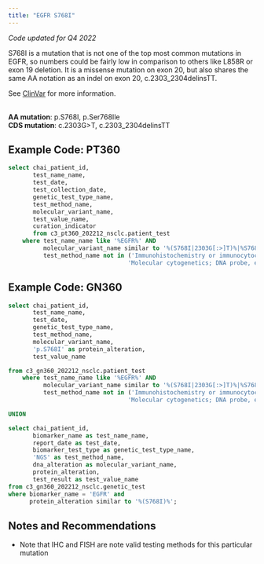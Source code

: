 ```yaml
---
title: "EGFR S768I"
---
```


*Code updated for Q4 2022*

S768I is a mutation that is not one of the top most common mutations in EGFR, so numbers could be fairly low in comparison to others like L858R or exon 19 deletion. It is a missense mutation on exon 20, but also shares the same AA notation as an indel on exon 20, c.2303_2304delinsTT.

See <a href="https://www.ncbi.nlm.nih.gov/clinvar/?term=S768I+EGFR">ClinVar</a> for more information.<br><br>

**AA mutation**: p.S768I, p.Ser768Ile <br> **CDS mutation**: c.2303G\>T, c.2303_2304delinsTT<br>

## Example Code: PT360

```sql
select chai_patient_id,
       test_name_name,
       test_date,
       test_collection_date,
       genetic_test_type_name,
       test_method_name,
       molecular_variant_name,
       test_value_name,
       curation_indicator
       from c3_pt360_202212_nsclc.patient_test
    where test_name_name like '%EGFR%' AND
          molecular_variant_name similar to '%(S768I|2303G[:>]T)%|%S768' and
          test_method_name not in ('Immunohistochemistry or immunocytochemistry, per specimen; initial single antibody stain procedure',
                                  'Molecular cytogenetics; DNA probe, each (eg, FISH)') ;
```

## Example Code: GN360

```sql
select chai_patient_id,
       test_name_name,
       test_date,
       genetic_test_type_name,
       test_method_name,
       molecular_variant_name,
       'p.S768I' as protein_alteration,
       test_value_name

from c3_gn360_202212_nsclc.patient_test
    where test_name_name like '%EGFR%' AND
          molecular_variant_name similar to '%(S768I|2303G[:>]T)%|%S768' and
          test_method_name not in ('Immunohistochemistry or immunocytochemistry, per specimen; initial single antibody stain procedure',
                                  'Molecular cytogenetics; DNA probe, each (eg, FISH)')

UNION

select chai_patient_id,
       biomarker_name as test_name_name,
       report_date as test_date,
       biomarker_test_type as genetic_test_type_name,
       'NGS' as test_method_name,
       dna_alteration as molecular_variant_name,
       protein_alteration,
       test_result as test_value_name
from c3_gn360_202212_nsclc.genetic_test
where biomarker_name = 'EGFR' and
      protein_alteration similar to '%(S768I)%';

```

## Notes and Recommendations

-   Note that IHC and FISH are note valid testing methods for this particular mutation
